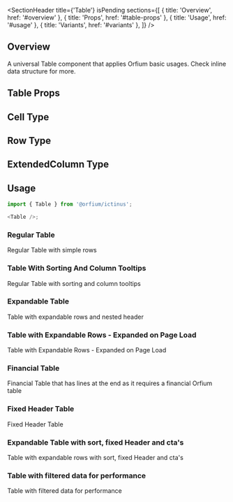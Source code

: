 
<Meta of={TableStories} />

<SectionHeader
  title={'Table'}
  isPending
  sections={[
    { title: 'Overview', href: '#overview' },
    { title: 'Props', href: '#table-props' },
    { title: 'Usage', href: '#usage' },
    { title: 'Variants', href: '#variants' },
  ]}
/>

## Overview

A universal Table component that applies Orfium basic usages. Check inline data structure for more.

## Table Props

<ArgTypes of={Table} />

## Cell Type

<ArgTypes of={CellStory} />

## Row Type

<ArgTypes of={RowStory} />

## ExtendedColumn Type

<ArgTypes of={ExtendedColumnStory} />

## Usage

```js
import { Table } from '@orfium/ictinus';

<Table />;
```

<SubsectionHeader title="Variants" />

### Regular Table

Regular Table with simple rows

<Canvas of={TableStories.RegularTableWithSimpleRows} />

### Table With Sorting And Column Tooltips

Regular Table with sorting and column tooltips

<Canvas of={TableStories.RegularTableWithSortingAndTooltips} />

### Expandable Table

Table with expandable rows and nested header

<Canvas of={TableStories.TableWithExpandableRows} />

### Table with Expandable Rows - Expanded on Page Load

Table with Expandable Rows - Expanded on Page Load

<Canvas of={TableStories.TableWithExpandableRowsExpandedOnPageLoad} />

### Financial Table

Financial Table that has lines at the end as it requires a financial Orfium table

<Canvas of={TableStories.FinancialTable} />

### Fixed Header Table

Fixed Header Table

<Canvas of={TableStories.FixedHeaderTable} />

### Expandable Table with sort, fixed Header and cta's

Table with expandable rows with sort, fixed Header and cta's

<Canvas of={TableStories.TableWithExpandableRowsAndSortDir} />

### Table with filtered data for performance

Table with filtered data for performance

<Canvas of={TableStories.TableWithFilteredDataForPerformance} />
